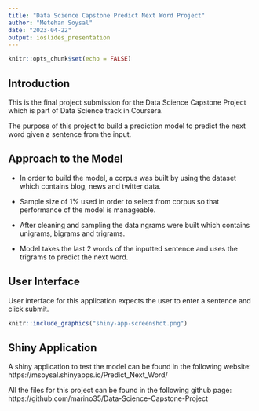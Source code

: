 ```yaml
---
title: "Data Science Capstone Predict Next Word Project"
author: "Metehan Soysal"
date: "2023-04-22"
output: ioslides_presentation
---
```


```r
knitr::opts_chunk$set(echo = FALSE)
```

## Introduction

This is the final project submission for the Data Science Capstone Project which is part of Data Science track in Coursera. 

The purpose of this project to build a prediction model to predict the next word given a sentence from the input.

## Approach to the Model

- In order to build the model, a corpus was built by using the dataset which contains blog, news and twitter data.

- Sample size of 1% used in order to select from corpus so that performance of the model is manageable.

- After cleaning and sampling the data ngrams were built which contains unigrams, bigrams and trigrams.

- Model takes the last 2 words of the inputted sentence and uses the trigrams to predict the next word.

## User Interface

User interface for this application expects the user to enter a sentence and click submit.

```r
knitr::include_graphics("shiny-app-screenshot.png")
```

## Shiny Application

A shiny application to test the model can be found in the following website: https://msoysal.shinyapps.io/Predict_Next_Word/

All the files for this project can be found in the following github page:
https://github.com/marino35/Data-Science-Capstone-Project

